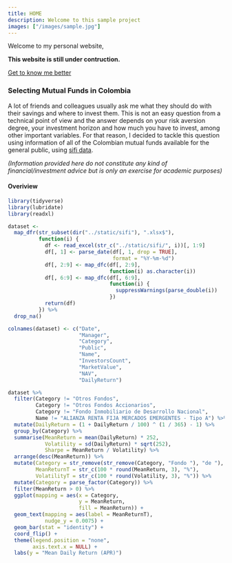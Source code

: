 ```yaml
---
title: HOME
description: Welcome to this sample project
images: ["/images/sample.jpg"]
---
```


Welcome to my personal website,

**This website is still under contruction.**

[Get to know me better](/resume "Get to know me better")

### Selecting Mutual Funds in Colombia

A lot of friends and colleagues usually ask me what they should do with their savings and where to invest them. This is not an easy question from a technical point of view and the answer depends on your risk aversion degree, your investment horizon and how much you have to invest, among other important variables. For that reason, I decided to tackle this question using information of all of the Colombian mutual funds available for the general public, using [sifi data](https://sificcolombia.lvaindices.com/estadisticas/).

*(Information provided here do not constitute any kind of financial/investment advice but is only an exercise for academic purposes)*

#### Overiview

```r
library(tidyverse)
library(lubridate)
library(readxl)

dataset <- 
  map_dfr(str_subset(dir("../static/sifi"), ".xlsx$"), 
          function(i) {
            df <- read_excel(str_c("../static/sifi/", i))[, 1:9]
            df[, 1] <- parse_date(df[, 1, drop = TRUE], 
                                  format = "%Y-%m-%d")
            df[, 2:9] <- map_dfc(df[, 2:9], 
                                 function(i) as.character(i))
            df[, 6:9] <- map_dfc(df[, 6:9], 
                                 function(i) {
                                   suppressWarnings(parse_double(i))
                                 })
            return(df)
          }) %>% 
  drop_na() 

colnames(dataset) <- c("Date",
                       "Manager",
                       "Category",
                       "Public",
                       "Name",
                       "InvestorsCount",
                       "MarketValue",
                       "NAV",
                       "DailyReturn")
```

```r
dataset %>% 
  filter(Category != "Otros Fondos",
         Category != "Otros Fondos Accionarios",
         Category != "Fondo Inmobiliario de Desarrollo Nacional",
         Name != "ALIANZA RENTA FIJA MERCADOS EMERGENTES - Tipo A") %>% 
  mutate(DailyReturn = (1 + DailyReturn / 100) ^ (1 / 365) - 1) %>% 
  group_by(Category) %>% 
  summarise(MeanReturn = mean(DailyReturn) * 252,
            Volatility = sd(DailyReturn) * sqrt(252),
            Sharpe = MeanReturn / Volatility) %>% 
  arrange(desc(MeanReturn)) %>% 
  mutate(Category = str_remove(str_remove(Category, "Fondo "), "de "),
         MeanReturnT = str_c(100 * round(MeanReturn, 3), "%"),
         VolatilityT = str_c(100 * round(Volatility, 3), "%")) %>% 
  mutate(Category = parse_factor(Category)) %>% 
  filter(MeanReturn > 0) %>% 
  ggplot(mapping = aes(x = Category, 
                       y = MeanReturn,
                       fill = MeanReturn)) +
  geom_text(mapping = aes(label = MeanReturnT),
            nudge_y = 0.0075) +
  geom_bar(stat = "identity") +
  coord_flip() +
  theme(legend.position = "none",
        axis.text.x = NULL) +
  labs(y = "Mean Daily Return (APR)")
```

